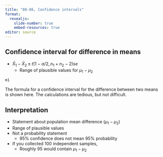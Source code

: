 ```yaml
---
title: "08-06, Confidence intervals"
format: 
  revealjs:
    slide-number: true
    embed-resources: true
editor: source
---
```


## Confidence interval for difference in means

-    $\bar{X}_1-\bar{X}_2 \pm t(1-\alpha/2, n_1+n_2-2) se$
     -   Range of plausible values for $\mu_1-\mu_2$

```r
m1
```

:::notes
The formula for a confidence interval for the difference between two means is shown here. The calculations are tedious, but not difficult.
:::
  
## Interpretation

-   Statement about population mean difference ($\mu_1-\mu_2$)
-   Range of plausible values 
-   Not a probability statement
    -   95% confidence does not mean 95% probability
-   If you collected 100 independent samples,
    -   Roughly 95 would contain $\mu_1-\mu_2$